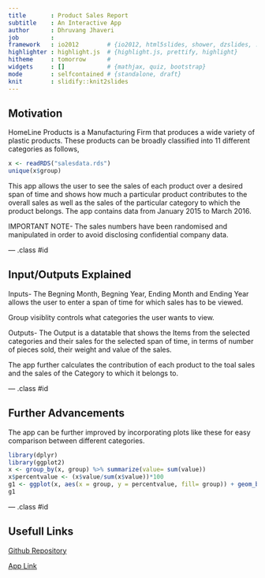 ```yaml
---
title       : Product Sales Report
subtitle    : An Interactive App
author      : Dhruvang Jhaveri
job         : 
framework   : io2012        # {io2012, html5slides, shower, dzslides, ...}
highlighter : highlight.js  # {highlight.js, prettify, highlight}
hitheme     : tomorrow      # 
widgets     : []            # {mathjax, quiz, bootstrap}
mode        : selfcontained # {standalone, draft}
knit        : slidify::knit2slides
---
```


## Motivation

HomeLine Products is a Manufacturing Firm that produces a wide variety of 
plastic products. These products can be broadly classified into 11 different
categories as follows,
```r
x <- readRDS("salesdata.rds")
unique(x$group)
```


This app allows the user to see the sales of each product over a desired
span of time and shows how much a particular product contributes to the 
overall sales as well as the sales of the particular category to which the product belongs. The app contains data from January 2015 to March 2016.

IMPORTANT NOTE- The sales numbers have been randomised and manipulated 
in order to avoid disclosing confidential company data.

--- .class #id 

## Input/Outputs Explained

Inputs-
The Begning Month, Begning Year, Ending Month and Ending Year allows the user to enter a span of time for which sales has to be viewed.

Group visiblity controls what categories the user wants to view.

Outputs-
The Output is a datatable that shows the Items from the selected categories and their sales for the selected span of time, in terms of number of pieces sold, their weight and value of the sales.

The app further calculates the contribution of each product to the toal sales and the sales of the Category to which it belongs to.

--- .class #id 

## Further Advancements

The app can be further improved by incorporating plots like these for easy comparison between different categories.


```r
library(dplyr)
library(ggplot2)
x <- group_by(x, group) %>% summarize(value= sum(value))
x$percentvalue <- (x$value/sum(x$value))*100
g1 <- ggplot(x, aes(x = group, y = percentvalue, fill= group)) + geom_bar(stat = "identity") + geom_text(aes(label= round(percentvalue,1)), vjust=-0.5) + ggtitle("Percent Share of each group in Total Sales")
g1
```

--- .class #id

## Usefull Links


[Github Repository](https://github.com/dhruvangjhaveri/ProductSalesReport_ShinyApp/tree/gh-pages/ProductSalesReport)

[App Link](https://dhruvang.shinyapps.io/ProductSalesReport/)



